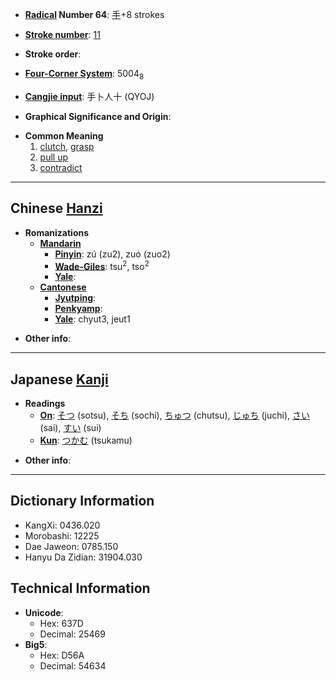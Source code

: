 * '''[[Wiktionary:Chinese radical index| Radical]] Number 64''': [[Wiktionary:Chinese radical index 手|手]]+8 strokes

* '''[[Wiktionary:Chinese total strokes index|Stroke number]]''': [[Wiktionary:Chinese total strokes index 11|11]]

* '''Stroke order''': 

* '''[[Wiktionary:Chinese four corner index|Four-Corner System]]''': 5004<sub>8</sub>

* '''[[Wiktionary:Chinese Cangjie index|Cangjie input]]''': 手卜人十 (QYOJ)

* '''Graphical Significance and Origin''': 

* '''Common Meaning'''
*# [[clutch]], [[grasp]]
*# [[pull up]]
*# [[contradict]]


----

== Chinese [[Hanzi]] ==

* '''Romanizations'''
** '''[[Mandarin]]'''
*** '''[[Pinyin]]''': zú (zu2), zuó (zuo2)
*** '''[[Wade-Giles]]''': tsu<sup>2</sup>, tso<sup>2</sup>
*** '''[[Yale]]''': 
** '''[[Cantonese]]'''
*** '''[[Jyutping]]''':
*** '''[[Penkyamp]]''': 
*** '''[[Yale]]''': chyut3, jeut1

* '''Other info''': 

----

== Japanese [[Kanji]] ==

* '''Readings'''
** '''[[On]]''': [[そつ]] (sotsu), [[そち]] (sochi), [[ちゅつ]] (chutsu), [[じゅち]] (juchi), [[さい]] (sai), [[すい]] (sui)
** '''[[Kun]]''': [[つかむ]] (tsukamu)

* '''Other info''':  

----

== Dictionary Information ==

* KangXi: 0436.020
* Morobashi: 12225
* Dae Jaweon: 0785.150
* Hanyu Da Zidian: 31904.030

== Technical Information ==

* '''Unicode''':
** Hex: 637D
** Decimal: 25469
* '''Big5''':
** Hex: D56A
** Decimal: 54634